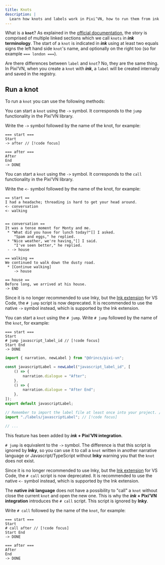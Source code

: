 ```yaml
---
title: Knots
description: |
  Learn how knots and labels work in Pixi’VN, how to run them from ink scripts or JavaScript, and the differences between native ink and Pixi’VN integration.
---
```


What is a **`knot`**? As explained in the [official documentation](https://www.inklestudios.com/ink/web-tutorial/), the story is comprised of multiple linked sections which we call `knots` in ***ink* terminology**. The start of a `knot` is indicated in ***ink*** using at least two equals signs the left hand side `knot`'s name, and optionally on the right too (so for example `=== london ===`).

Are there differences between `label` and `knot`? No, they are the same thing. In Pixi’VN, when you create a `knot` with ***ink***, a `label` will be created internally and saved in the registry.

## Run a knot

To run a `knot` you can use the following methods:

<Accordions>

<Accordion title="-> (jump)" id="->">

You can start a `knot` using the `->` symbol. It corresponds to the <DynamicLink href="/start/labels#jump-to-a-label">`jump` functionality</DynamicLink> in the Pixi’VN library.

Write the `->` symbol followed by the name of the knot, for example:

```ink
=== start ===
Start
-> after // [!code focus]

=== after ===
After
End
-> DONE
```

<NativeJumpExample />

</Accordion>

<Accordion title="<- (call)" id="<-">

You can start a `knot` using the `->` symbol. It corresponds to the <DynamicLink href="/start/labels#call-to-a-label">`call` functionality</DynamicLink> in the Pixi’VN library.

Write the `<-` symbol followed by the name of the knot, for example:

```ink
== start ==
I had a headache; threading is hard to get your head around.
<- conversation
<- walking


== conversation ==
It was a tense moment for Monty and me.
 * "What did you have for lunch today?"[] I asked.
    "Spam and eggs," he replied.
 * "Nice weather, we're having,"[] I said.
    "I've seen better," he replied.
 - -> house

== walking ==
We continued to walk down the dusty road.
 * [Continue walking]
    -> house

== house ==
Before long, we arrived at his house.
-> END
```

<NativeCallExample />

</Accordion>

<Accordion title="# jump (deprecated)" id="jump">

<Callout title="Deprecated" type="warn">

Since it is no longer recommended to use Inky, but the [Ink extension](https://marketplace.visualstudio.com/items?itemName=drincs-productions.pixi-vn-ink-vscode) for VS Code, the `# jump` script is now deprecated. It is recommended to use the native `->` symbol instead, which is supported by the Ink extension.

</Callout>

You can start a `knot` using the `# jump`. Write `# jump` followed by the name of the `knot`, for example:

```ink tab="ink/start.ink"
=== start ===
Start
# jump javascript_label_id // [!code focus]
Start End
-> DONE
```

```ts tab="labels/javascriptLabel.ts"
import { narration, newLabel } from "@drincs/pixi-vn";

const javascriptLabel = newLabel("javascript_label_id", [
    () => {
        narration.dialogue = "After";
    },
    () => {
        narration.dialogue = "After End";
    },
]);
export default javascriptLabel;
```

```ts tab="index.tsx"
// Remember to import the label file at least once into your project. // [!code focus]
import "./labels/javascriptLabel"; // [!code focus]

// ...
```

<JumpExample />

This feature has been added by ***ink* + Pixi’VN integration**.

`# jump` is equivalent to the `->` symbol. The difference is that this script is ignored by **Inky**, so you can use it to call a `knot` written in another narrative language or Javascript/TypeScript without **Inky** warning you that the `knot` does not exist.

</Accordion>

<Accordion title="# call (deprecated)" id="call">

<Callout title="Deprecated" type="warn">

Since it is no longer recommended to use Inky, but the [Ink extension](https://marketplace.visualstudio.com/items?itemName=drincs-productions.pixi-vn-ink-vscode) for VS Code, the `# call` script is now deprecated. It is recommended to use the native `<-` symbol instead, which is supported by the Ink extension.

</Callout>

The **native *ink* language** does not have a possibility to <DynamicLink href="/start/labels#call-a-label">"call" a `knot`</DynamicLink> without close the current `knot` and open the new one. This is why the ***ink* + Pixi’VN integration** introduces the `# call` script. This script is ignored by **Inky**.

Write `# call` followed by the name of the `knot`, for example:

```ink tab="ink/start.ink"
=== start ===
Start
# call after // [!code focus]
Start End
-> DONE

=== after ===
After
End
-> DONE
```

<CallExample />

</Accordion>

</Accordions>
